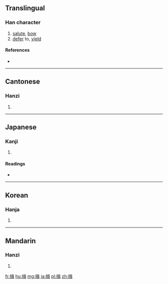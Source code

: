 ==Translingual==

===Han character===
{{Han char|rn=64|rad=手|as=09|sn=12|four=5604<sub>1</sub>|canj=手口尸十 (QRSJ)|ids=⿰[[扌]][[咠]]}}

# [[salute]], [[bow]]
# [[defer]] to, [[yield]]

====References====
* {{Han ref|kx=0442.040|dkj=12351|dj=0793.060|hdz=31916.010|uh=63D6|ud=25558|bh=B4A5|bd=46245}}

----

==Cantonese==

===Hanzi===
{{yue-hanzi|jyut=|y=yap1}}

# {{defn|lang=yue|sort=手09}}

----

==Japanese==

===Kanji===
{{ja-kanji|grade=|rs=手09}}

# {{defn|lang=ja|sort=手09}}

====Readings====
* {{ja-readings|on=[[ゆう]] (yū), [[しゅう]] (shū)|kun=[[えしゃく]] (eshaku), [[ゆずる]] (yuzuru), [[おす]] (osu)}}

----

==Korean==

===Hanja===
{{ko-hanja|hangeul=[[읍]], [[즙]]|eumhun=|rv=eup, jeup|mr=ŭp, chŭp|y=up, cup}}

# {{defn|lang=ko|sort=手09}}

----

==Mandarin==

===Hanzi===
{{cmn-hanzi|pin=[[yī]] ([[yi1]])|wg=i<sup>1</sup>}}

# {{defn|lang=cmn|sort=手09}}

[[fr:揖]]
[[hu:揖]]
[[mg:揖]]
[[ja:揖]]
[[pl:揖]]
[[zh:揖]]